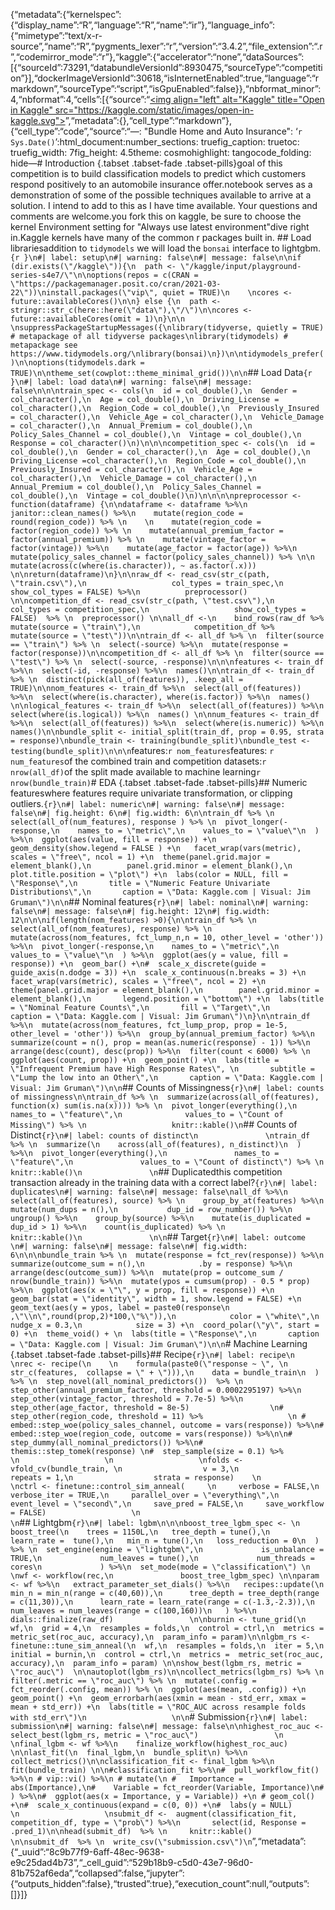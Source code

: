 {"metadata":{"kernelspec":{"display_name":"R","language":"R","name":"ir"},"language_info":{"mimetype":"text/x-r-source","name":"R","pygments_lexer":"r","version":"3.4.2","file_extension":".r","codemirror_mode":"r"},"kaggle":{"accelerator":"none","dataSources":[{"sourceId":73291,"databundleVersionId":8930475,"sourceType":"competition"}],"dockerImageVersionId":30618,"isInternetEnabled":true,"language":"rmarkdown","sourceType":"script","isGpuEnabled":false}},"nbformat_minor":4,"nbformat":4,"cells":[{"source":"<a href=\"https://www.kaggle.com/code/jimgruman/how-hard-can-this-be?scriptVersionId=186738432\" target=\"_blank\"><img align=\"left\" alt=\"Kaggle\" title=\"Open in Kaggle\" src=\"https://kaggle.com/static/images/open-in-kaggle.svg\"></a>","metadata":{},"cell_type":"markdown"},{"cell_type":"code","source":"---\ntitle: \"Bundle Home and Auto Insurance\"\ndate: '`r Sys.Date()`'\noutput:\n  html_document:\n    number_sections: true\n    fig_caption: true\n    toc: true\n    fig_width: 7\n    fig_height: 4.5\n    theme: cosmo\n    highlight: tango\n    code_folding: hide\n---\n  \n# Introduction  {.tabset .tabset-fade .tabset-pills}\n\nThe goal of this competition is to build classification models to predict which customers respond positively to an automobile insurance offer.\n\nMy notebook serves as a demonstration of some of the possible techniques available to arrive at a solution.  I intend to add to this as I have time available. Your questions and comments are welcome.\n\nIf you fork this on kaggle, be sure to choose the kernel Environment setting for \"Always use latest environment\"\n\nLets dive right in.\n\nThe Kaggle kernels have many of the common r packages built in.  \n\n## Load libraries\n\nIn addition to `tidymodels` we will load the `bonsai` interface to lightgbm.\n\n```{r }\n#| label: setup\n#| warning: false\n#| message: false\n\nif (dir.exists(\"/kaggle\")){\n  path <- \"/kaggle/input/playground-series-s4e7/\"\n\noptions(repos = c(CRAN = \"https://packagemanager.posit.co/cran/2021-03-22\"))\ninstall.packages(\"vip\", quiet = TRUE)\n    \ncores <- future::availableCores()\n\n} else {\n  path <- stringr::str_c(here::here(\"data\"),\"/\")\n\ncores <- future::availableCores(omit = 1)\n}\n\n \nsuppressPackageStartupMessages({\nlibrary(tidyverse, quietly = TRUE) # metapackage of all tidyverse packages\nlibrary(tidymodels) # metapackage see https://www.tidymodels.org/\nlibrary(bonsai)\n})\n\ntidymodels_prefer()\n\noptions(tidymodels.dark = TRUE)\n\ntheme_set(cowplot::theme_minimal_grid())\n\n```\n\n\n## Load Data\n\n```{r }\n#| label: load data\n#| warning: false\n#| message: false\n\n\ntrain_spec <- cols(\n  id = col_double(),\n  Gender = col_character(),\n  Age = col_double(),\n  Driving_License = col_character(),\n  Region_Code = col_double(),\n  Previously_Insured = col_character(),\n  Vehicle_Age = col_character(),\n  Vehicle_Damage = col_character(),\n  Annual_Premium = col_double(),\n  Policy_Sales_Channel = col_double(),\n  Vintage = col_double(),\n  Response = col_character()\n)\n\n\ncompetition_spec <- cols(\n  id = col_double(),\n  Gender = col_character(),\n  Age = col_double(),\n  Driving_License =col_character(),\n  Region_Code = col_double(),\n  Previously_Insured = col_character(),\n  Vehicle_Age = col_character(),\n  Vehicle_Damage = col_character(),\n  Annual_Premium = col_double(),\n  Policy_Sales_Channel = col_double(),\n  Vintage = col_double()\n)\n\n\n\npreprocessor <- function(dataframe) {\n\ndataframe <- dataframe %>%\n    janitor::clean_names() %>%\n    mutate(region_code = round(region_code)) %>% \n    \n    mutate(region_code = factor(region_code)) %>% \n    mutate(annual_premium_factor = factor(annual_premium)) %>% \n    mutate(vintage_factor = factor(vintage)) %>%\n    mutate(age_factor = factor(age)) %>%\n    mutate(policy_sales_channel = factor(policy_sales_channel)) %>% \n\n    mutate(across(c(where(is.character)), ~ as.factor(.x))) \n\nreturn(dataframe)\n}\n\nraw_df <- read_csv(str_c(path, \"train.csv\"),\n                   col_types = train_spec,\n                   show_col_types = FALSE) %>%\n          preprocessor() \n\ncompetition_df <- read_csv(str_c(path, \"test.csv\"),\n                   col_types = competition_spec,\n                   show_col_types = FALSE)  %>% \n  preprocessor() \n\nall_df <-\n    bind_rows(raw_df %>% mutate(source = \"train\"),\n            competition_df %>% mutate(source = \"test\"))\n\ntrain_df <- all_df %>% \n  filter(source == \"train\") %>% \n  select(-source) %>%\n  mutate(response = factor(response))\n\ncompetition_df <- all_df %>% \n  filter(source == \"test\") %>% \n  select(-source, -response)\n\n\nfeatures <- train_df %>%\n  select(-id, -response) %>%\n  names()\n\ntrain_df <- train_df %>% \n  distinct(pick(all_of(features)), .keep_all = TRUE)\n\nnom_features <- train_df %>%\n  select(all_of(features)) %>%\n  select(where(is.character), where(is.factor)) %>%\n  names() \n\nlogical_features <- train_df %>%\n  select(all_of(features)) %>%\n  select(where(is.logical)) %>%\n  names() \n\nnum_features <- train_df %>%\n  select(all_of(features)) %>%\n  select(where(is.numeric)) %>%\n  names()\n\nbundle_split <- initial_split(train_df, prop = 0.95, strata = response)\nbundle_train <- training(bundle_split)\nbundle_test <- testing(bundle_split)\n\n\n```\n\nNominal features:\n\n`r nom_features`\n\nNumeric features: \n\n`r num_features`\n\nSize of the combined train and competition datasets:\n\n`r nrow(all_df)`\n\nSize of the split made available to machine learning\n\n`r nrow(bundle_train)`\n\n\n# EDA {.tabset .tabset-fade .tabset-pills}\n\n## Numeric features\n\nConsider where features require univariate transformation, or clipping outliers.\n```{r}\n#| label: numeric\n#| warning: false\n#| message: false\n#| fig.height: 6\n#| fig.width: 6\n\ntrain_df %>% \n  select(all_of(num_features), response ) %>% \n  pivot_longer(-response,\n    names_to = \"metric\",\n    values_to = \"value\"\n  ) %>%\n  ggplot(aes(value, fill = response)) +\n  geom_density(show.legend = FALSE ) +\n   facet_wrap(vars(metric), scales = \"free\", ncol = 1) +\n  theme(panel.grid.major = element_blank(),\n        panel.grid.minor = element_blank(),\n        plot.title.position = \"plot\") +\n  labs(color = NULL, fill = \"Response\",\n       title = \"Numeric Feature Univariate Distributions\",\n       caption = \"Data: Kaggle.com | Visual: Jim Gruman\")\n\n```\n\n\n## Nominal features\n\n```{r}\n#| label: nominal\n#| warning: false\n#| message: false\n#| fig.height: 12\n#| fig.width: 12\n\n\nif(length(nom_features) >0){\n\ntrain_df %>% \n  select(all_of(nom_features), response) %>% \n  mutate(across(nom_features, fct_lump_n,n = 10, other_level = 'other')) %>%\n  pivot_longer(-response,\n    names_to = \"metric\",\n    values_to = \"value\"\n  ) %>%\n  ggplot(aes(y = value, fill = response)) +\n  geom_bar() +\n#  scale_x_discrete(guide = guide_axis(n.dodge = 3)) +\n  scale_x_continuous(n.breaks = 3) +\n   facet_wrap(vars(metric), scales = \"free\", ncol = 2) +\n  theme(panel.grid.major = element_blank(),\n        panel.grid.minor = element_blank(),\n       legend.position = \"bottom\") +\n  labs(title = \"Nominal Feature Counts\",\n       fill = \"Target\",\n       caption = \"Data: Kaggle.com | Visual: Jim Gruman\")\n}\n\ntrain_df %>%\n  mutate(across(nom_features, fct_lump_prop, prop = 1e-5, other_level = 'other')) %>%\n  group_by(annual_premium_factor) %>%\n  summarize(count = n(), prop = mean(as.numeric(response) - 1)) %>%\n  arrange(desc(count), desc(prop)) %>%\n  filter(count < 6000) %>% \n  ggplot(aes(count, prop)) +\n  geom_point() +\n  labs(title = \"Infrequent Premium have High Response Rates\", \n       subtitle = \"Lump the low into an Other\",\n       caption = \"Data: Kaggle.com | Visual: Jim Gruman\")\n\n```\n\n## Counts of Missingness\n                  \n```{r}\n#| label: counts of missingness\n\ntrain_df %>% \n  summarize(across(all_of(features), function(x) sum(is.na(x)))) %>% \n  pivot_longer(everything(),\n              names_to = \"feature\",\n              values_to = \"Count of Missing\") %>% \n                   knitr::kable()\n```\n\n## Counts of Distinct\n               \n```{r}\n#| label: counts of distinct\n               \ntrain_df %>% \n  summarize(\n    across(all_of(features), n_distinct)\n  ) %>%\n  pivot_longer(everything(),\n               names_to = \"feature\",\n               values_to = \"Count of distinct\") %>% \n                   knitr::kable()\n               \n```\n\n## Duplicated\n\nIs this competition transaction already in the training data with a correct label?\n\n```{r}\n#| label: duplicates\n#| warning: false\n#| message: false\nall_df %>%\n    select(all_of(features), source) %>% \n    group_by_at(features) %>%\n    mutate(num_dups = n(),\n           dup_id = row_number()) %>%\n    ungroup() %>%\n    group_by(source) %>%\n    mutate(is_duplicated = dup_id > 1) %>%\n    count(is_duplicated) %>% \n                   knitr::kable()\n               \n\n```\n                   \n\n\n\n## Target\n\n```{r}\n#| label: outcome \n#| warning: false\n#| message: false\n#| fig.width: 6\n\n\nbundle_train %>% \n  mutate(response = fct_rev(response)) %>%\n  summarize(outcome_sum = n(),\n            .by = response) %>%\n  arrange(desc(outcome_sum)) %>%\n  mutate(prop = outcome_sum / nrow(bundle_train)) %>%\n  mutate(ypos = cumsum(prop) - 0.5 * prop) %>%\n  ggplot(aes(x = \"\", y = prop, fill = response)) +\n  geom_bar(stat = \"identity\", width = 1, show.legend = FALSE) +\n  geom_text(aes(y = ypos, label = paste0(response\n                                  ,\"\\n\",round(prop,2)*100,\"%\")),\n            color = \"white\",\n            nudge_x = 0.3,\n            size = 3) +\n  coord_polar(\"y\", start = 0) +\n  theme_void() + \n  labs(title = \"Response\",\n       caption = \"Data: Kaggle.com | Visual: Jim Gruman\")\n\n```\n                              \n           \n                \n# Machine Learning {.tabset .tabset-fade .tabset-pills}\n\n\n## Recipe\n\n```{r}\n#| label: recipe\n                   \nrec <- recipe(\n    \n    formula(paste0(\"response ~ \", \n               str_c(features,  collapse = \" + \"))),\n    data = bundle_train\n  ) %>% \n  step_novel(all_nominal_predictors())  %>% \n  step_other(annual_premium_factor, threshold = 0.0002295197) %>%\n  step_other(vintage_factor, threshold = 7.7e-5) %>%\n  step_other(age_factor, threshold = 8e-5)                  \n#  step_other(region_code, threshold = 11) %>%                   \n # embed::step_woe(policy_sales_channel, outcome = vars(response)) %>%\n#  embed::step_woe(region_code, outcome = vars(response)) %>%\n\n#  step_dummy(all_nominal_predictors()) %>%\n#  themis::step_tomek(response) \n#  step_sample(size = 0.1) %>%              \n                   \n                   \nfolds <- vfold_cv(bundle_train, \n                  v = 3,\n                  repeats = 1,\n                  strata = response)    \n                   \nctrl <- finetune::control_sim_anneal(     \n     verbose = FALSE,\n     verbose_iter = TRUE,\n     parallel_over = \"everything\",\n     event_level = \"second\",\n     save_pred = FALSE,\n     save_workflow = FALSE)                   \n                                     \n```\n\n\n\n## Lightgbm\n\n```{r}\n#| label: lgbm\n\n\nboost_tree_lgbm_spec <- \n  boost_tree(\n    trees = 1150L,\n   tree_depth = tune(),\n   learn_rate =  tune(),\n   min_n = tune(),\n   loss_reduction = 0\n  ) %>% \n  set_engine(engine = \"lightgbm\",\n             is_unbalance = TRUE,\n             num_leaves = tune(),\n             num_threads = cores\n             ) %>%\n  set_mode(mode = \"classification\") \n                   \nwf <- workflow(rec,\n               boost_tree_lgbm_spec) \n\nparam <- wf %>%\n   extract_parameter_set_dials() %>%\n   recipes::update(\n      min_n = min_n(range = c(40,60)),\n      tree_depth = tree_depth(range = c(11,30)),\n      learn_rate = learn_rate(range = c(-1.3,-2.3)),\n      num_leaves = num_leaves(range = c(100,160))\n   ) %>%\n   dials::finalize(raw_df)                 \n\nburnin <- tune_grid(\n  wf,\n  grid = 4,\n  resamples = folds,\n  control = ctrl,\n  metrics = metric_set(roc_auc, accuracy),\n  param_info = param)\n\nlgbm_rs <- finetune::tune_sim_anneal(\n  wf,\n  resamples = folds,\n  iter = 5,\n  initial = burnin,\n  control = ctrl,\n  metrics =  metric_set(roc_auc, accuracy),\n  param_info = param) \n\nshow_best(lgbm_rs, metric = \"roc_auc\")  \n\nautoplot(lgbm_rs)\n\ncollect_metrics(lgbm_rs) %>% \n  filter(.metric == \"roc_auc\") %>% \n  mutate(.config = fct_reorder(.config, mean)) %>% \n  ggplot(aes(mean, .config)) +\n  geom_point() +\n  geom_errorbarh(aes(xmin = mean - std_err, xmax = mean + std_err)) +\n  labs(title = \"ROC_AUC across resample folds with std_err\")\n                   \n\n```\n                   \n# Submission\n                   \n```{r}\n#| label: submission\n#| warning: false\n#| message: false\n\nhighest_roc_auc <-   select_best(lgbm_rs, metric = \"roc_auc\")                 \n                   \nfinal_lgbm <- wf %>%\n    finalize_workflow(highest_roc_auc) \n\nlast_fit(\n  final_lgbm,\n  bundle_split\n) %>%\n  collect_metrics()\n\nclassification_fit <- final_lgbm %>%\n                        fit(bundle_train) \n\n#classification_fit %>%\n#  pull_workflow_fit() %>%\n # vip::vi() %>%\n # mutate(\n #   Importance = abs(Importance),\n#    Variable = fct_reorder(Variable, Importance)\n#  ) %>%\n#  ggplot(aes(x = Importance, y = Variable)) +\n # geom_col() +\n#  scale_x_continuous(expand = c(0, 0)) +\n#  labs(y = NULL)                         \n                   \nsubmit_df <-  augment(classification_fit, competition_df, type = \"prob\") %>%\n       select(id, Response = .pred_1)\n\nhead(submit_df)  %>% \n     knitr::kable()      \n\nsubmit_df  %>% \n  write_csv(\"submission.csv\")\n```     ","metadata":{"_uuid":"8c9b77f9-6aff-48ec-9638-e9c25dad4b73","_cell_guid":"529b18b9-c5d0-43e7-96d0-81b752af6eda","collapsed":false,"jupyter":{"outputs_hidden":false},"trusted":true},"execution_count":null,"outputs":[]}]}